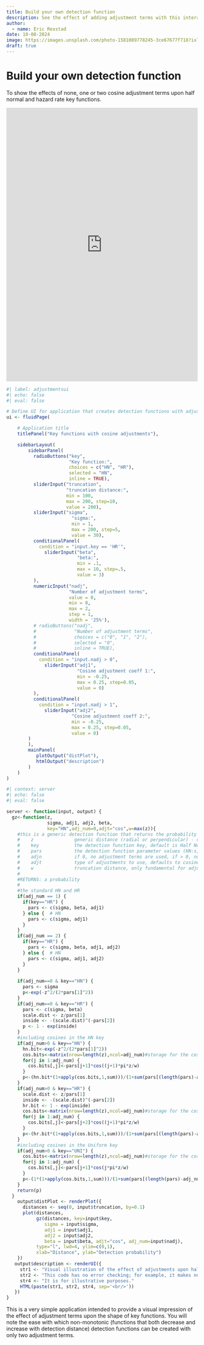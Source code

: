 ```yaml
---
title: Build your own detection function
description: See the effect of adding adjustment terms with this interactive app.
author: 
  - name: Eric Rexstad
date: 10-08-2024
image: https://images.unsplash.com/photo-1581089778245-3ce67677f718?ixlib=rb-4.0.3&ixid=M3wxMjA3fDB8MHxzZWFyY2h8M3x8ZXF1YXRpb25zfGVufDB8fDB8fHww&auto=format&fit=crop&w=500&q=60
draft: true
---
```


# Build your own detection function

To show the effects of none, one or two cosine adjustment terms upon half normal and hazard rate key functions.

<iframe id="example1" src="https://erex.shinyapps.io/adjtermsplot/" style="border: none; width: 100%; height: 720px" frameborder="0"></iframe>

```r
#| label: adjustmentsui
#| echo: false
#| eval: false

# Define UI for application that creates detection functions with adjustments
ui <- fluidPage(

    # Application title
    titlePanel("Key functions with cosine adjustments"),

    sidebarLayout(
        sidebarPanel(
          radioButtons("key",
                       "Key function:",
                       choices = c("HN", "HR"),
                       selected = "HN",
                       inline = TRUE),
          sliderInput("truncation",
                      "truncation distance:",
                      min = 100,
                      max = 200, step=10,
                      value = 200),
          sliderInput("sigma",
                        "sigma:",
                        min = 1,
                        max = 200, step=5,
                        value = 30),
          conditionalPanel(
            condition = "input.key == 'HR'",
              sliderInput("beta",
                          "beta:",
                          min = .1,
                          max = 10, step=.5,
                          value = 3)
          ),
          numericInput("nadj",
                       "Number of adjustment terms",
                       value = 0,
                       min = 0,
                       max = 2,
                       step = 1,
                       width = '25%'),
          # radioButtons("nadj",
          #              "Number of adjustment terms",
          #              choices = c("0", "1", "2"),
          #              selected = "0",
          #              inline = TRUE),
          conditionalPanel(
            condition = "input.nadj > 0",
              sliderInput("adj1",
                          "Cosine adjustment coeff 1:",
                          min = -0.25,
                          max = 0.25, step=0.05,
                          value = 0)
          ),
          conditionalPanel(
            condition = "input.nadj > 1",
              sliderInput("adj2",
                        "Cosine adjustment coeff 2:",
                        min = -0.25,
                        max = 0.25, step=0.05,
                        value = 0)
        )
        ),
        mainPanel(
           plotOutput("distPlot"),
           htmlOutput("description")
        )
    )
)
```


```r
#| context: server
#| echo: false
#| eval: false

server <- function(input, output) {
  gz<-function(z,
               sigma, adj1, adj2, beta,
               key="HN",adj_num=0,adjt="cos",w=max(z)){
    #this is a generic detection function that returns the probability of detecting an animal given the arguments:
    #    z               generic distance (radial or perpendicular) - can be scalar or vector
    #    key             the detection function key, default is Half Normal (HR and UNI might be alternatives)
    #    pars            the detection function parameter values (HN:s,adj1,adj2,...)(HR:s,b,adj1,adj2,...)(UNI:adj1,adj2,...)
    #    adjn            if 0, no adjustment terms are used, if > 0, number of adjustments to use
    #    adjt            type of adjustments to use, defaults to cosine series
    #    w               truncation distance, only fundamental for adjustments, by default the max of the distances
    #
    #RETURNS: a probability
    #
    #the standard HN and HR
    if(adj_num == 1) {
      if(key=="HR") {
        pars <- c(sigma, beta, adj1)
      } else {  # HN
        pars <- c(sigma, adj1)
      }
    }
    if(adj_num == 2) {
      if(key=="HR") {
        pars <- c(sigma, beta, adj1, adj2)
      } else {  # HN
        pars <- c(sigma, adj1, adj2)
      }
    }
    
    if(adj_num==0 & key=="HN") {
      pars <- sigma
      p<-exp(-z^2/(2*pars[1]^2))
    }
    if(adj_num==0 & key=="HR") {
      pars <- c(sigma, beta)
      scale.dist <- z/pars[1]
      inside <- -(scale.dist)^(-pars[2])
      p <- 1 - exp(inside)
    }
    #including cosines in the HN key
    if(adj_num>0 & key=="HN") {
      hn.bit<-exp(-z^2/(2*pars[1]^2))
      cos.bits<-matrix(nrow=length(z),ncol=adj_num)#storage for the cosine terms
      for(j in 1:adj_num) {
        cos.bits[,j]<-pars[j+1]*cos((j+1)*pi*z/w)
      }
      p<-(hn.bit*(1+apply(cos.bits,1,sum)))/(1+sum(pars[(length(pars)-adj_num+1):length(pars)]))
    }
    if(adj_num>0 & key=="HR") {
      scale.dist <- z/pars[1]
      inside <- -(scale.dist)^(-pars[2])
      hr.bit <- 1 - exp(inside)
      cos.bits<-matrix(nrow=length(z),ncol=adj_num)#storage for the cosine terms
      for(j in 1:adj_num) {
        cos.bits[,j]<-pars[j+2]*cos((j+1)*pi*z/w)
      }
      p<-(hr.bit*(1+apply(cos.bits,1,sum)))/(1+sum(pars[(length(pars)-adj_num+1):length(pars)]))
    }  
    #including cosines in the Uniform key
    if(adj_num>0 & key=="UNI") {
      cos.bits<-matrix(nrow=length(z),ncol=adj_num)#storage for the cosine terms
      for(j in 1:adj_num) {
        cos.bits[,j]<-pars[j+1]*cos(j*pi*z/w)
      }
      p<-(1*(1+apply(cos.bits,1,sum)))/(1+sum(pars[(length(pars)-adj_num+1):length(pars)]))
    }
    return(p)
  }
    output$distPlot <- renderPlot({
      distances <- seq(0, input$truncation, by=0.1)
      plot(distances, 
           gz(distances, key=input$key, 
              sigma = input$sigma, 
              adj1 = input$adj1,
              adj2 = input$adj2, 
              beta = input$beta, adjt="cos", adj_num=input$nadj),
           type="l", lwd=4, ylim=c(0,1),
           xlab="Distance", ylab="Detection probability")
    })
   output$description <- renderUI({
     str1 <- "Visual illustration of the effect of adjustments upon half normal and hazard rate detection function shape."
     str2 <- "This code has no error checking; for example, it makes no sense to have a second adjustment term without a first term"
     str4 <- "It is for illustrative purposes."
     HTML(paste(str1, str2, str4, sep='<br/>'))
   })
}
```

This is a very simple application intended to provide a visual impression of the effect of adjustment terms upon the shape of key functions. You will note the ease with which non-monotonic (functions that both decrease and increase with detection distance) detection functions can be created with only two adjustment terms.
